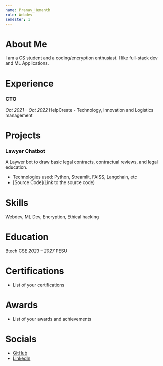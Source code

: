 ```yaml
---
name: Pranav_Hemanth
role: Webdev
semester: 1
---
```


# About Me
I am a CS student and a coding/encryption enthusiast. I like full-stack dev and ML Applications.

# Experience

### CTO
_Oct 2021 – Oct 2022_
HelpCreate - Technology, Innovation and Logistics management

# Projects

### Lawyer Chatbot
A Laywer bot to draw basic legal contracts, contractual reviews, and legal education.

- Technologies used: Python, Streamlit, FAISS, Langchain, etc
- [Source Code](Link to the source code)

# Skills
Webdev, ML Dev, Encryption, Ethical hacking

# Education
Btech CSE
_2023 – 2027_
PESU

# Certifications
- List of your certifications

# Awards
- List of your awards and achievements

# Socials
- [GitHub](https://github.com/Pranavh-2004)
- [LinkedIn](https://www.linkedin.com/in/pranav-hemanth-068167203/)
